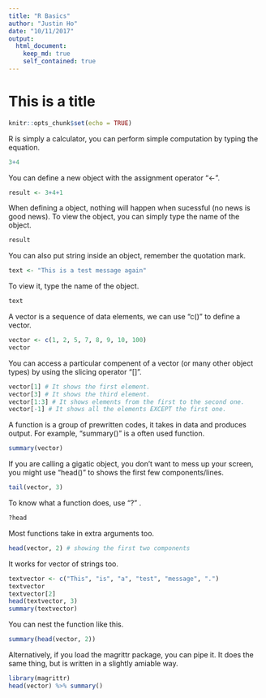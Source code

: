 ```yaml
---
title: "R Basics"
author: "Justin Ho"
date: "10/11/2017"
output:
  html_document:
    keep_md: true
    self_contained: true
---
```


# This is a title

```r
knitr::opts_chunk$set(echo = TRUE)
```

R is simply a calculator, you can perform simple computation by typing the equation.
```r
3+4
```

You can define a new object with the assignment operator "<-".
```r
result <- 3+4+1
```

When defining a object, nothing will happen when sucessful (no news is good news). To view the object, you can simply type the name of the object.
```r
result
```

You can also put string inside an object, remember the quotation mark.
```r
text <- "This is a test message again"
```

To view it, type the name of the object.
```r
text
```

A vector is a sequence of data elements, we can use "c()" to define a vector.
```r
vector <- c(1, 2, 5, 7, 8, 9, 10, 100)
vector
```

You can access a particular compenent of a vector (or many other object types) by using the slicing operator "[]".
```r
vector[1] # It shows the first element.
vector[3] # It shows the third element.
vector[1:3] # It shows elements from the first to the second one.
vector[-1] # It shows all the elements EXCEPT the first one.
```

A function is a group of prewritten codes, it takes in data and produces output. For example, "summary()" is a often used function.
```r
summary(vector)
```

If you are calling a gigatic object, you don't want to mess up your screen, you might use "head()" to shows the first few components/lines.
```r
tail(vector, 3)
```

To know what a function does, use "?" .
```r
?head
```

Most functions take in extra arguments too.
```r
head(vector, 2) # showing the first two components
```

It works for vector of strings too.
```r
textvector <- c("This", "is", "a", "test", "message", ".")
textvector
textvector[2]
head(textvector, 3)
summary(textvector)
```

You can nest the function like this.
```r
summary(head(vector, 2))
```

Alternatively, if you load the magrittr package, you can pipe it. It does the same thing, but is written in a slightly amiable way.
```r
library(magrittr)
head(vector) %>% summary()
```

